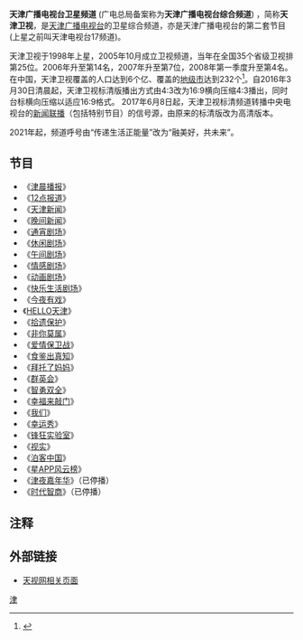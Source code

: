{{頻道資訊
| 頻道名稱         = 天津卫视
| 頻道圖片檔案     = TJTV logo.png
| 頻道圖片尺寸     = 100px
| 所屬國家         = {{CHN}}
| 開播日期         = 1998年12月28日 (上星)<br />2010年7月5日（高清化）
| 停播日期         = 
| 收視率           = 
| 收視率調查時間   = 
| 收視率資料來源   = 
| 頻道口號         = 融美好，共未来
| 視頻格式         = [[標準畫質電視|SDTV]]（[[576i|576i]] [[縱橫比_(圖像)|16:9]]）<br/>[[高清晰度電視|HDTV]]（[[1080i|1080i]] [[縱橫比_(圖像)|16:9]]）
| 音頻格式         = [[立體聲|立體聲]]（[[標清|標清]]）<br/>[[立體聲|立體聲]]（[[高清|高清]]）
| 頻道語言         = [[普通話|普通話]]
| 總部所在         = {{CHN}} 天津市和平区卫津路143号
| 所有者           = [[天津广播电视台|天津广播电视台]]
| 頻道官方網站     = http://www.tjtv.com.cn
| 備註             = 
| 衛星電視供應商01  = [[中星6B|中星6B]]
| 衛星電視頻道數01  = 觀眾自行接收
| 衛星電視供應商02  = [[中星6A|中星6A]]
| 衛星電視頻道數02  = 觀眾自行接收
| 衛星電視供應商03  = [[中星9號|中星9號]]
| 衛星電視頻道數03  = 觀眾自行接收
| 有線電視供應商01  = 中國大陸有線供應商
| 有線電視頻道數01  = 隨地區而變
}}

'''天津广播电视台卫星频道''' (广电总局备案称为'''天津广播电视台综合频道''') ，简称'''天津卫视'''，是[[天津广播电视台|天津广播电视台]]的卫星综合频道，亦是天津广播电视台的第二套节目 (上星之前叫天津电视台17频道)。

天津卫视于1998年上星，2005年10月成立卫视频道，当年在全国35个省级卫视排第25位。2006年升至第14名，2007年升至第7位，2008年第一季度升至第4名。在中国，天津卫视覆盖的人口达到6个亿、覆盖的[[地级市|地级市]]达到232个<ref>{{Cite web |url=http://tjtv.enorth.com.cn/system/2005/12/19/001191394.shtml |title=天视网——天津卫视简介 |access-date=2011-05-31 |archive-date=2011-09-01 |archive-url=https://web.archive.org/web/20110901153456/http://tjtv.enorth.com.cn/system/2005/12/19/001191394.shtml |dead-url=no }}</ref>。自2016年3月30日清晨起，天津卫视标清版播出方式由4:3改为16:9横向压缩4:3播出，同时台标横向压缩以适应16:9格式。
2017年6月8日起，天津卫视标清频道转播中央电视台的[[新闻联播|新闻联播]]（包括特别节目）的信号源，由原来的标清版改为高清版本。

2021年起，频道呼号由“传递生活正能量”改为“融美好，共未来”。

== 节目 ==
*《[[津晨播报|津晨播报]]》
*《[[12点报道|12点报道]]》
*《[[天津新闻|天津新闻]]》
*《[[晚间新闻_(天津卫视)|晚间新闻]]》
*《[[通宵剧场|通宵剧场]]》
*《[[休闲剧场|休闲剧场]]》
*《[[午间剧场|午间剧场]]》
*《[[情感剧场|情感剧场]]》
*《[[动画剧场|动画剧场]]》
*《[[快乐生活剧场|快乐生活剧场]]》
*《[[今夜有戏|今夜有戏]]》
*《[[HELLO天津|HELLO天津]]》
*《[[拾遗保护|拾遗保护]]》
*《[[非你莫属|非你莫属]]》
*《[[爱情保卫战|爱情保卫战]]》
*《[[食鉴出真知|食鉴出真知]]》
*《[[拜托了妈妈|拜托了妈妈]]》
*《[[群英会|群英会]]》
*《[[智勇双全|智勇双全]]》
*《[[幸福来敲门|幸福来敲门]]》
*《[[我们_(天津卫视)|我们]]》
*《[[幸运秀|幸运秀]]》
*《[[锋狂实验室|锋狂实验室]]》
*《[[视实|视实]]》
*《[[泊客中国|泊客中国]]》
*《[[星APP风云榜|星APP风云榜]]》
*《[[津夜嘉年华|津夜嘉年华]]》（已停播）
*《[[时代智商|时代智商]]》（已停播）

== 注释 ==
<references/>

== 外部链接 ==
*[http://www.tjtv.com.cn/weishi/ 天视网相关页面] {{Wayback|url=http://www.tjtv.com.cn/weishi/ |date=20160430153737 }}

{{天津电视台}}
{{天津卫视电视剧}}
{{中国大陆电视台}}
[[Category:中国省级卫星电视频道|津]]